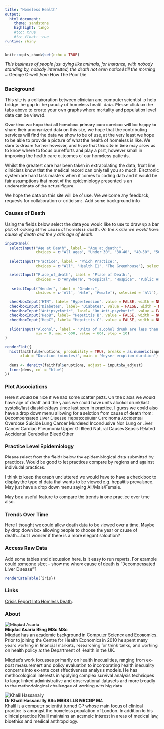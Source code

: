 ---
title: "Homeless Health"
output: 
  html_document:
    theme: sandstone
    highlight: tango
    #toc: true
    #toc_float: true
runtime: shiny
---

```{r setup, include=FALSE}
knitr::opts_chunk$set(echo = TRUE)
```

*This business of people just dying like animals, for instance, with nobody standing by, nobody interested, the death not even noticed till the morning* ~  George Orwell _from_ How The Poor Die
 

## {.tabset  .tabset-fade .tabset-pills}

### Background

This site is a collaboration between clinician and computer scientist to help bridge the gap in the paucity of homeless health data.  Please click on the tabs above to create your own graphs where mortality and population level data can be viewed.

Over time we hope that all homeless primary care services will be happy to share their anonymized data on this site, we hope that the contributing services will find the data we show to be of use, at the very least we hope to be able to provide a picture of what the health of homeless is like. We dare to dream further however, and hope that this site in time may allow us to know where to focus our efforts and play a part, however small in improving the health care outcomes of our homeless patients.

Whilst the greatest care has been taken in extrapolating the data, front line clinicians know that the medical record can only tell you so much. Electronic system are hard task masters when it comes to coding data and it would be fair assumptions that most of the epidemiology presented is an underestimate of the actual figure. 

We hope the data on this site will be of use. We welcome any feedback, requests for collaboration or criticisms. 
Add some background info

### Causes of Death

Using the fields below select the data you would like to use to draw up a bar plot of looking at the cause of homeless death. *On the x axis we would have cause of death and the y axis age of death.*

```{r eruptions, echo=FALSE}
inputPanel(
  selectInput("Age_at_Death", label = "Age at death:",
              choices = c("All ages", "Under 30", "30-40", "40-50", "50-60", "Over 60"), selected = "All ages"),
  
  selectInput("Practice", label = "Which Practice:",
              choices = c("All", "Health E1", "The Greenhouse"), selected = "All"),

  selectInput("Place_of_death", label = "Place of Death:",
              choices = c("Anywhere", "Hospital", "Hospice", "Public Area", "Home"), selected = "Anywhere"),  
  
   selectInput("Gender", label = "Gender:",
              choices = c("All", "Male", "Female"), selected = "All"),

  checkboxInput("HTN", label= "Hypertension", value = FALSE, width = NULL),
  checkboxInput("Diabetes", label= "Diabetes", value = FALSE, width = NULL),
  checkboxInput("Antipsychotic", label= "On Anti-psychotic", value = FALSE, width = NULL),
  checkboxInput("HepB", label= "Hepatitis B", value = FALSE, width = NULL),
  checkboxInput("HepC", label= "Hepatitis C", value = FALSE, width = NULL),
 
  sliderInput("Alcohol", label = "Units of alcohol drunk are less than:",
              min = 0, max = 600, value = 600, step = 10)
)

renderPlot({
  hist(faithful$eruptions, probability = TRUE, breaks = as.numeric(input$n_breaks),
       xlab = "Duration (minutes)", main = "Geyser eruption duration")
  
  dens <- density(faithful$eruptions, adjust = input$bw_adjust)
  lines(dens, col = "blue")
})
```

### Plot Associations

Here it would be nice if we had some scatter plots. On the x axis we would have age of death and the y axis we could have units alcohol drunk/last systolic/last diastolic/days since last seen in practice. I guess we could also have a drop down menu allowing for a selction from cause of death from:
Decompensated Liver Disease
Hepatocellular Carcinoma
Accidental Overdose
Suicide
Lung Cancer
Murdered
Inconclusive
Non Lung or Liver Cancer
Cardiac
Pneumonia
Upper GI Bleed
Natural Causes
Sepsis Related
Accidental
Cerebellar Bleed
Other


### Practice Level Epidemiology

Please select from the fields below the epidemiological data submitted by practices. Would be good to let practices compare by regions and against indiviudal practices.

I think to keep the graph uncluttered we would have to have a check box to display the type of data that wants to be viewed e.g. hepatitis prevalance. May just have a drop down menu saying All/Male/Female.

May be a useful feature to compare the trends in one practice over time also.


### Trends Over Time

Here I thought we could allow death data to be viewed over a time. Maybe by drop down box allowing people to choose the year or cause of death....but I wonder if there is a more elegant soloution?

### Access Raw Data

Add some tables and discussion here. Is it easy to run reports. For example could someone slect - show me where cause of death is "Decompensated Liver Disease"?

```{r echo=FALSE}
renderDataTable({iris})
```

### Links

[Crisis Report Into Homless Death](http://www.crisis.org.uk/data/files/publications/Homelessness%20kills%20-%20Executive%20Summary.pdf).

### About

![Miqdad Asaria](miq.jpg)  
**Miqdad Asaria BEng MSc MSc**  
Miqdad has an academic background in Computer Science and Economics. Prior to joining the Centre for Health Economics in 2010 he spent many years working in financial markets, researching for think tanks, and working on health policy at the Department of Health in the UK. 

Miqdad's work focusses primarily on health inequalities, ranging from ex-post measurement and policy evaluation to incorporating health inequality concerns into ex-ante cost effectiveness analysis models. He has methodological interests in applying complex survival analysis techniques to large linked administrative and observational datasets and more broadly to the methodological challenges of working with big data.  
  
    
![Khalil Hassanally](khalil.jpg)  
**Dr Khalil Hassanally BSc MBBS LLB MRCGP MA**    
Khalil is a computer scientist turned GP whose main focus of clinical practice is amongst the homeless population of London. In addition to his clinical practice Khalil maintains an acemeic interest in areas of medical law, bioethics and medical anthropology.